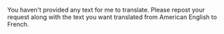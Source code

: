 You haven't provided any text for me to translate. Please repost your request along with the text you want translated from American English to French.
